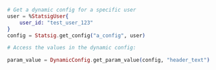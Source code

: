 ```Elixir
# Get a dynamic config for a specific user
user = %StatsigUser{
    user_id: "test_user_123"
}
config = Statsig.get_config("a_config", user)

# Access the values in the dynamic config:

param_value = DynamicConfig.get_param_value(config, "header_text")
```